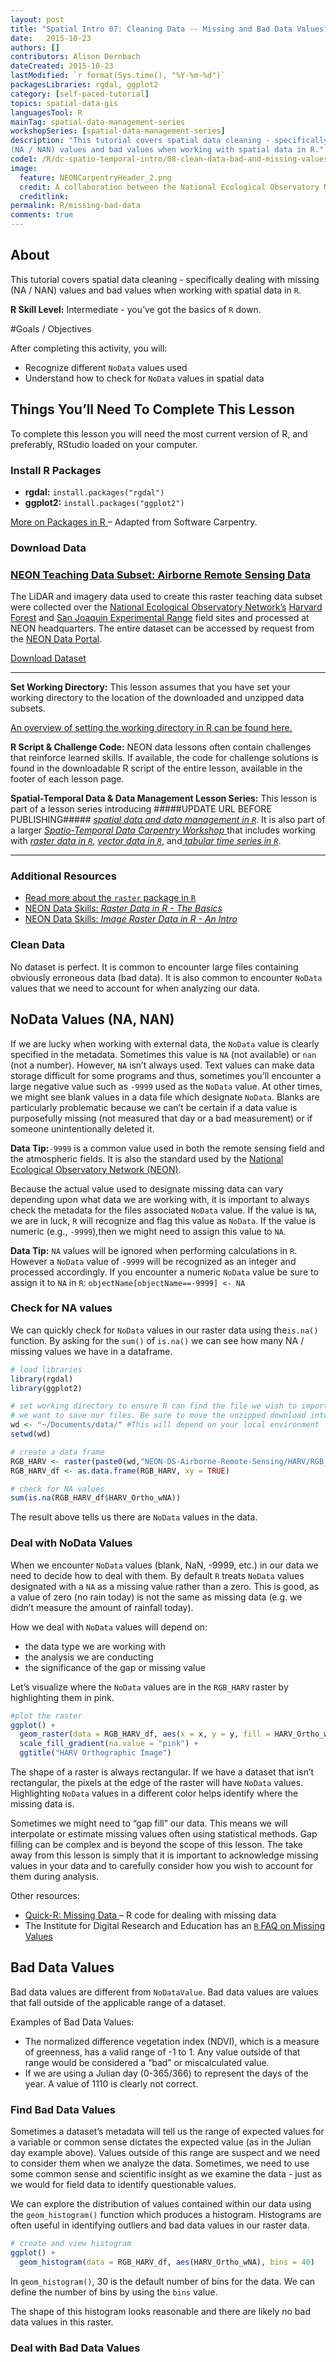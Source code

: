 ```yaml
---
layout: post
title: "Spatial Intro 07: Cleaning Data -- Missing and Bad Data Values"
date:   2015-10-23
authors: []
contributors: Alison Dernbach
dateCreated: 2015-10-23
lastModified: `r format(Sys.time(), "%Y-%m-%d")`
packagesLibraries: rgdal, ggplot2
category: [self-paced-tutorial]
topics: spatial-data-gis
languagesTool: R
mainTag: spatial-data-management-series
workshopSeries: [spatial-data-management-series]
description: "This tutorial covers spatial data cleaning - specifically dealing with missing
(NA / NAN) values and bad values when working with spatial data in R."
code1: /R/dc-spatio-temporal-intro/08-clean-data-bad-and-missing-values.R
image:
  feature: NEONCarpentryHeader_2.png
  credit: A collaboration between the National Ecological Observatory Network (NEON) and Data Carpentry
  creditlink:
permalink: R/missing-bad-data
comments: true
---
```



## About
This tutorial covers spatial data cleaning - specifically dealing with missing
(NA / NAN) values and bad values when working with spatial data in `R`.

**R Skill Level:** Intermediate - you've got the basics of `R` down.

<div id="objectives" markdown="1">

#Goals / Objectives

After completing this activity, you will:

* Recognize different `NoData` values used
* Understand how to check for `NoData` values in spatial data


## Things You’ll Need To Complete This Lesson
To complete this lesson you will need the most current version of R, and
preferably, RStudio loaded on your computer.

### Install R Packages

* **rgdal:** `install.packages("rgdal")`
* **ggplot2:** `install.packages("ggplot2")`

<a href="https://www.neonscience.org/packages-in-r" target="_blank"> More on 
Packages in R </a>– Adapted from Software Carpentry.

### Download Data
<h3> <a href="https://ndownloader.figshare.com/files/3701578"> NEON Teaching Data Subset: Airborne Remote Sensing Data </a></h3>

The LiDAR and imagery data used to create this raster teaching data subset 
were collected over the 
<a href="https://www.neonscience.org/" target="_blank"> National Ecological Observatory Network's</a> 
<a href="https://www.neonscience.org/field-sites/field-sites-map/HARV" target="_blank" >Harvard Forest</a>
and 
<a href="https://www.neonscience.org/field-sites/field-sites-map/SJER" target="_blank" >San Joaquin Experimental Range</a>
field sites and processed at NEON headquarters. 
The entire dataset can be accessed by request from the 
<a href="http://data.neonscience.org" target="_blank"> NEON Data Portal</a>.

<a href="https://ndownloader.figshare.com/files/3701578" class="link--button link--arrow"> Download Dataset</a>


****

**Set Working Directory:** This lesson assumes that you have set your working 
directory to the location of the downloaded and unzipped data subsets. 

<a href="https://www.neonscience.org/set-working-directory-r" target="_blank"> An overview
of setting the working directory in R can be found here.</a>

**R Script & Challenge Code:** NEON data lessons often contain challenges that reinforce 
learned skills. If available, the code for challenge solutions is found in the
downloadable R script of the entire lesson, available in the footer of each lesson page.


**Spatial-Temporal Data & Data Management Lesson Series:** This lesson is part
of a lesson series introducing 
#####UPDATE URL BEFORE PUBLISHING#####
<a href="https://www.neonscience.org/resources/series/NEEDS.URL" target="_blank"> *spatial data and data management in `R`*</a>.
It is also part of a larger
<a href="https://www.neonscience.org/sp-temp-data-usgs-20170412" target="_blank"> *Spatio-Temporal Data Carpentry Workshop* </a>
that includes working with
<a href="https://www.neonscience.org/resources/series/introduction-working-raster-data-r" target="_blank"> *raster data in `R`*</a>,
<a href="https://www.neonscience.org/vector-data-series" target="_blank"> *vector data in `R`*</a>, 
and<a href="https://www.neonscience.org/tabular-time-series" target="_blank"> *tabular time series in `R`*</a>.

****

### Additional Resources

* <a href="http://cran.r-project.org/web/packages/raster/raster.pdf" target="_blank">
Read more about the `raster` package in `R`</a>
* <a href="https://www.neonscience.org/raster-data-r" target="_blank">
NEON Data Skills: *Raster Data in R - The Basics*</a>
* <a href="https://www.neonscience.org/image-raster-data-r" target="_blank">
NEON Data Skills: *Image Raster Data in R - An Intro*</a>

</div>

### Clean Data
No dataset is perfect. It is common to encounter large files containing obviously
erroneous data (bad data).  It is also common to encounter `NoData` values that 
we need to account for when analyzing our data.

## NoData Values (NA, NAN)
If we are lucky when working with external data, the `NoData` value is clearly 
specified in the metadata. Sometimes this value is `NA` (not available) or `nan` 
(not a number). However, `NA` isn't always used. Text values can make data storage 
difficult for some programs and thus, sometimes you'll encounter a large negative 
value such as `-9999` used as the `NoData` value. At other times, we might see blank 
values in a data file which designate `NoData`. Blanks are particularly problematic 
because we can't be certain if a data value is purposefully missing (not measured 
that day or a bad measurement) or if someone unintentionally deleted it.

<i class="fa fa-star"></i> **Data Tip:**`-9999` is a common value used in
both the remote sensing field and the atmospheric fields. It is also
the standard used by the <a href="https://www.neonscience.org/" target="_blank">
National Ecological Observatory Network (NEON)</a>.

Because the actual value used to designate missing data can vary depending upon
what data we are working with, it is important to always check the metadata for
the files associated `NoData` value. If the value is `NA`, we are in luck, `R`
will recognize and flag this value as `NoData`. If the value is numeric (e.g.,
`-9999`),then we might need to assign this value to `NA`.

<i class="fa fa-star"></i> **Data Tip:** `NA` values will be ignored when
performing calculations in `R`. However a `NoData` value of `-9999` will be
recognized as an integer and processed accordingly. If you encounter a numeric
`NoData` value be sure to assign it to `NA` in `R`:
`objectName[objectName==-9999] <- NA`


### Check for NA values
We can quickly check for `NoData` values in our raster data using the`is.na()`
function. By asking for the `sum()` of `is.na()` we can see how many NA / missing
values we have in a dataframe.

```r
# load libraries
library(rgdal)
library(ggplot2)

# set working directory to ensure R can find the file we wish to import and where 
# we want to save our files. Be sure to move the unzipped download into your working directory! 
wd <- "~/Documents/data/" #This will depend on your local environment 
setwd(wd)

# create a data frame
RGB_HARV <- raster(paste0(wd,"NEON-DS-Airborne-Remote-Sensing/HARV/RGB_Imagery/HARV_Ortho_wNA.tif"))
RGB_HARV_df <- as.data.frame(RGB_HARV, xy = TRUE)

# check for NA values 
sum(is.na(RGB_HARV_df$HARV_Ortho_wNA))

```

The result above tells us there are `NoData` values in the data.

### Deal with NoData Values
When we encounter `NoData` values (blank, NaN, -9999, etc.) in our data we need 
to decide how to deal with them. By default `R` treats `NoData` values designated 
with a `NA` as a missing value rather than a zero. This is good, as a value of
zero (no rain today) is not the same as missing data (e.g. we didn't measure the
amount of rainfall today).

How we deal with `NoData` values will depend on:

* the data type we are working with
* the analysis we are conducting
* the significance of the gap or missing value

Let's visualize where the `NoData` values are in the `RGB_HARV` raster by highlighting them in pink.

``` r
#plot the raster
ggplot() +
  geom_raster(data = RGB_HARV_df, aes(x = x, y = y, fill = HARV_Ortho_wNA)) +
  scale_fill_gradient(na.value = "pink") +
  ggtitle("HARV Orthographic Image")
```

The shape of a raster is always rectangular. If we have a dataset that isn't 
rectangular, the pixels at the edge of the raster will have `NoData` values. 
Highlighting `NoData` values in a different color helps identify where the missing 
data is.

Sometimes we might need to "gap fill" our data. This means we will interpolate
or estimate missing values often using statistical methods. Gap filling can be
complex and is beyond the scope of this lesson. The take away from this lesson
is simply that it is important to acknowledge missing values in your data and to
carefully consider how you wish to account for them during analysis.

Other resources:

* <a href="http://www.statmethods.net/input/missingdata.html" target="_blank">Quick-R: Missing Data </a>
-- R code for dealing with missing data
* The Institute for Digital Research and Education has an <a href="https://stats.idre.ucla.edu/r/faq/how-does-r-handle-missing-values/" target="_blank"> `R` FAQ on Missing Values</a>

## Bad Data Values
Bad data values are different from `NoDataValue`. Bad data values are values that 
fall outside of the applicable range of a dataset.

Examples of Bad Data Values:

* The normalized difference vegetation index (NDVI), which is a measure of
greenness, has a valid range of -1 to 1. Any value outside of that range would
be considered a "bad" or miscalculated value.
* If we are using a Julian day (0-365/366) to represent the days of the year. A value
of 1110 is clearly not correct.

### Find Bad Data Values
Sometimes a dataset's metadata will tell us the range of expected values for a 
variable or common sense dictates the expected value (as in the Julian day example 
above). Values outside of this range are suspect and we need to consider them 
when we analyze the data. Sometimes, we need to use some common sense and scientific 
insight as we examine the data - just as we would for field data to identify 
questionable values.

We can explore the distribution of values contained within our data using the
`geom_histogram()` function which produces a histogram. Histograms are often useful in
identifying outliers and bad data values in our raster data.

```r

# create and view histogram
ggplot() +
  geom_histogram(data = RGB_HARV_df, aes(HARV_Ortho_wNA), bins = 40)

```

In `geom_histogram()`, 30 is the default number of bins for the data. We can define the number of bins by using the `bins` value. 

The shape of this histogram looks reasonable and there are likely no bad data values in this raster.

### Deal with Bad Data Values
